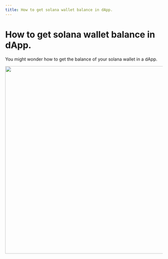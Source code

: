```yaml
---
title: How to get solana wallet balance in dApp. 
---
```

# How to get solana wallet balance in dApp.

You might wonder how to get the balance of your solana wallet in a dApp. 


<Image src="/guide.jpeg" width="600" height="600" />
